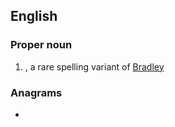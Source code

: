 ==English==

===Proper noun===
{{en-proper noun}}

# {{given name|lang=en|male|from=surnames}}, a rare spelling variant of [[Bradley]]

===Anagrams===
* {{anagrams|en|a=abdeelr|Baldree|bleared}}